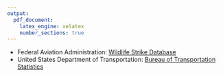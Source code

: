 ```yaml
---
output:
  pdf_document:
    latex_engine: xelatex
    number_sections: true
---
```


* Federal Aviation Administration: [Wildlife Strike Database](http://wildlife.faa.gov/)
* United States Department of Transportation: [Bureau of Transportation Statistics](https://www.bts.gov/)

\textit{Note: In case data enrichment would be required for the successful risk modelling, additional data sources might be used as well. These possible additional data sources will be listed in the Final Paper.}

